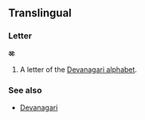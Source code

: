 ==Translingual==

===Letter===
'''अः'''

# A letter of the [[Devanagari alphabet]].

===See also===
* [[w:Devanagari|Devanagari]]
